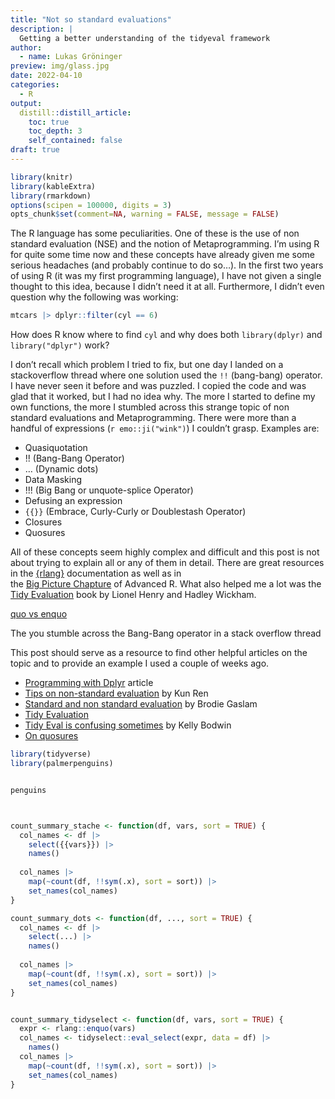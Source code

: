 ```yaml
---
title: "Not so standard evaluations"
description: |
  Getting a better understanding of the tidyeval framework
author:
  - name: Lukas Gröninger
preview: img/glass.jpg
date: 2022-04-10
categories:
  - R
output:
  distill::distill_article:
    toc: true
    toc_depth: 3
    self_contained: false
draft: true
---
```




```r
library(knitr)
library(kableExtra)
library(rmarkdown)
options(scipen = 100000, digits = 3)
opts_chunk$set(comment=NA, warning = FALSE, message = FALSE)

```


The R language has some peculiarities. One of these is the use of 
non standard evaluation (NSE) and the notion of Metaprogramming.
I'm using R for quite some time now and these concepts have already given me 
some serious headaches (and probably continue to do so...). 
In the first two years of using R (it was my first programming language), 
I have not given a single thought to this idea, because I didn't need it at all.
Furthermore, I didn't even question why the following was working:

```r
mtcars |> dplyr::filter(cyl == 6)
```

How does R know where to find `cyl` and why does both `library(dplyr)` and 
`library("dplyr")` work?

I don't recall which problem I tried to fix, but one day I landed on a stackoverflow thread 
where one solution used the `!!` (bang-bang) operator. I have never seen it before and was puzzled. 
I copied the code and was glad that it worked, but I had no idea why. 
The more I started to define my own functions, the more I stumbled across this
strange topic of non standard evaluations and Metaprogramming. There were more than a
handful of expressions (`r emo::ji("wink")`) I couldn't grasp. Examples are:


- Quasiquotation
- !! (Bang-Bang Operator) 
- ... (Dynamic dots)
- Data Masking
- !!! (Big Bang or unquote-splice Operator) 
- Defusing an expression
- `{{}}` (Embrace, Curly-Curly or Doublestash Operator)
- Closures
- Quosures

All of these concepts seem highly complex and difficult and this post is not 
about trying to explain all or any of them in detail. There are great resources 
in the [{rlang}](https://rlang.r-lib.org/index.html) documentation as well as in  
the [Big Picture Chapture](https://adv-r.hadley.nz/meta-big-picture.html) of
Advanced R. What also helped me a lot was the [Tidy Evaluation](https://tidyeval.tidyverse.org/sec-up-to-speed.html)
book by Lionel Henry and Hadley Wickham. 


[quo vs enquo](https://stackoverflow.com/questions/53067407/tidyeval-quo-vs-enquo)



The you stumble across the Bang-Bang operator in a stack overflow thread

This post should serve as a resource to find other helpful articles on the topic
and to provide an example I used a couple of weeks ago.


- [Programming with Dplyr](https://dplyr.tidyverse.org/articles/programming.html) article
- [Tips on non-standard evaluation](https://renkun.me/2014/12/03/tips-on-non-standard-evaluation-in-r/) by Kun Ren
- [Standard and non standard evaluation](https://www.brodieg.com/2020/05/05/on-nse/) by Brodie Gaslam
- [Tidy Evaluation](https://tidyeval.tidyverse.org/sec-up-to-speed.html)
- [Tidy Eval is confusing sometimes](https://www.kelly-bodwin.com/blog/tidyeval/) by Kelly Bodwin
- [On quosures](https://www.brodieg.com/2020/08/11/quosures/#:~:text=rlang%3A%3Aquo%20is%20used,relation%20to%20base%3A%3Aenquote%20.)





```r
library(tidyverse)
library(palmerpenguins)



```



```r
penguins



count_summary_stache <- function(df, vars, sort = TRUE) {
  col_names <- df |>
    select({{vars}}) |>
    names()
  
  col_names |>
    map(~count(df, !!sym(.x), sort = sort)) |>
    set_names(col_names)
}

count_summary_dots <- function(df, ..., sort = TRUE) {
  col_names <- df |>
    select(...) |>
    names()
  
  col_names |>
    map(~count(df, !!sym(.x), sort = sort)) |>
    set_names(col_names)
}


count_summary_tidyselect <- function(df, vars, sort = TRUE) {
  expr <- rlang::enquo(vars)
  col_names <- tidyselect::eval_select(expr, data = df) |>
    names()
  col_names |>
    map(~count(df, !!sym(.x), sort = sort)) |>
    set_names(col_names)
}









```






























